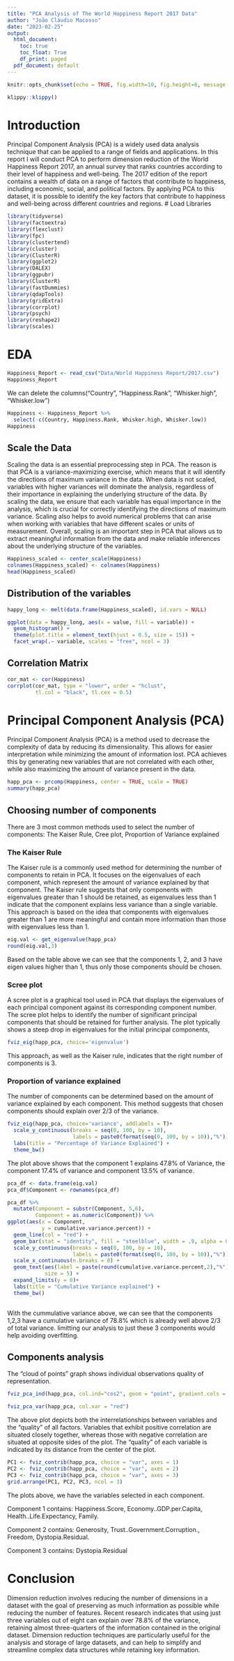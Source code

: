 ```yaml
---
title: "PCA Analysis of The World Happiness Report 2017 Data"
author: "João Cláudio Macosso"
date: "2023-02-25"
output:
  html_document:
    toc: true
    toc_float: True
    df_print: paged
  pdf_document: default
---
```


```r
knitr::opts_chunk$set(echo = TRUE, fig.width=10, fig.height=6, message = F, warning = F)
```

```r
klippy::klippy()
```
# Introduction
Principal Component Analysis (PCA) is a widely used data analysis technique that can be applied to a range of fields and applications. 
In this report I will conduct PCA to perform dimension reduction of the World Happiness Report 2017, an annual survey that ranks countries according to their level of happiness and well-being. The 2017 edition of the report contains a wealth of data on a range of factors that contribute to happiness, including economic, social, and political factors. By applying PCA to this dataset, it is possible to identify the key factors that contribute to happiness and well-being across different countries and regions. 
# Load Libraries
```r
library(tidyverse)
library(factoextra)
library(flexclust)
library(fpc)
library(clustertend)
library(cluster)
library(ClusterR)
library(ggplot2)
library(DALEX)
library(ggpubr)
library(ClusterR)
library(fastDummies)
library(qdapTools)
library(gridExtra)
library(corrplot)
library(psych)
library(reshape2)
library(scales)
```


# EDA
```r
Happiness_Report <- read_csv("Data/World Happiness Report/2017.csv")
Happiness_Report
```

We can delete the columns("Country", "Happiness.Rank", "Whisker.high", "Whisker.low")

```r
Happiness <- Happiness_Report %>% 
  select(-c(Country, Happiness.Rank, Whisker.high, Whisker.low))
Happiness
```

## Scale the Data
Scaling the data is an essential preprocessing step in PCA. The reason is that PCA is a variance-maximizing exercise, which means that it will identify the directions of maximum variance in the data. When data is not scaled, variables with higher variances will dominate the analysis, regardless of their importance in explaining the underlying structure of the data. By scaling the data, we ensure that each variable has equal importance in the analysis, which is crucial for correctly identifying the directions of maximum variance. Scaling also helps to avoid numerical problems that can arise when working with variables that have different scales or units of measurement. Overall, scaling is an important step in PCA that allows us to extract meaningful information from the data and make reliable inferences about the underlying structure of the variables.
```r
Happiness_scaled <- center_scale(Happiness)
colnames(Happiness_scaled) <- colnames(Happiness)
head(Happiness_scaled)

```
## Distribution of the variables
```r
happy_long <- melt(data.frame(Happiness_scaled), id.vars = NULL)

ggplot(data = happy_long, aes(x = value, fill = variable)) + 
  geom_histogram() +  
  theme(plot.title = element_text(hjust = 0.5, size = 15)) +
  facet_wrap(.~ variable, scales = "free", ncol = 3)
```

## Correlation Matrix

```r
cor_mat <- cor(Happiness)
corrplot(cor_mat, type = "lower", order = "hclust", 
         tl.col = "black", tl.cex = 0.5)

```




# Principal Component Analysis (PCA)
Principal Component Analysis (PCA) is a method used to decrease the complexity of data by reducing its dimensionality. This allows for easier interpretation while minimizing the amount of information lost. PCA achieves this by generating new variables that are not correlated with each other, while also maximizing the amount of variance present in the data.

```r
happ_pca <- prcomp(Happiness, center = TRUE, scale = TRUE)
summary(happ_pca)
```

## Choosing number of components

There are 3 most common methods used to select the number of components: The Kaiser Rule, Cree plot, Proportion of Variance explained

### The Kaiser Rule
The Kaiser rule is a commonly used method for determining the number of components to retain in PCA. It focuses on the eigenvalues of each component, which represent the amount of variance explained by that component. The Kaiser rule suggests that only components with eigenvalues greater than 1 should be retained, as eigenvalues less than 1 indicate that the component explains less variance than a single variable. This approach is based on the idea that components with eigenvalues greater than 1 are more meaningful and contain more information than those with eigenvalues less than 1.
```r
eig.val <- get_eigenvalue(happ_pca)
round(eig.val,3)
```
Based on the table above we can see that the components 1, 2, and 3 have eigen values higher than 1, thus only those components should be chosen.

### Scree plot
A scree plot is a graphical tool used in PCA that displays the eigenvalues of each principal component against its corresponding component number. The scree plot helps to identify the number of significant principal components that should be retained for further analysis. The plot typically shows a steep drop in eigenvalues for the initial principal components,
```r
fviz_eig(happ_pca, choice='eigenvalue')
```
This approach, as well as the Kaiser rule, indicates that the right number of components is 3.

### Proportion of variance explained

The number of components can be determined based on the amount of variance explained by each component. This method suggests that chosen components should explain over 2/3 of the variance.

```r
fviz_eig(happ_pca, choice='variance', addlabels = T)+
  scale_y_continuous(breaks = seq(0, 100, by = 10), 
                     labels = paste0(format(seq(0, 100, by = 10)),"%")) +
  labs(title = "Percentage of Variance Explained") +
  theme_bw()
```

The plot above shows that the component 1 explains 47.8% of Variance, the component 17.4% of variance and component 13.5% of variance.

```r
pca_df <- data.frame(eig.val)
pca_df$Component <- rownames(pca_df)

pca_df %>%
  mutate(Component = substr(Component, 5,6),
         Component = as.numeric(Component)) %>%
ggplot(aes(x = Component, 
           y = cumulative.variance.percent)) +
  geom_line(col = "red") +
  geom_bar(stat = "identity", fill = "steelblue", width = .9, alpha = 0.9)+
  scale_y_continuous(breaks = seq(0, 100, by = 10), 
                     labels = paste0(format(seq(0, 100, by = 10)),"%")) +
  scale_x_continuous(n.breaks = 8) +
  geom_text(aes(label = paste(round(cumulative.variance.percent,2),"%")),
            size = 5) +
  expand_limits(y = 0)+
  labs(title = "Cumulative Variance explained") +
  theme_bw()
  
```
With the cummulative variance above, we can see that the components 1,2,3 have a cumulative variance of 78.8% which is already well above 2/3 of total variance. limitting our analysis to just these 3 components would help avoiding overfitting.

## Components analysis
The “cloud of points” graph shows individual observations quality of representation.

```r
fviz_pca_ind(happ_pca, col.ind="cos2", geom = "point", gradient.cols = c("green", "yellow", "red" ))
```


```r
fviz_pca_var(happ_pca, col.var = "red")
```

The above plot depicts both the interrelationships between variables and the "quality" of all factors. Variables that exhibit positive correlation are situated closely together, whereas those with negative correlation are situated at opposite sides of the plot. The "quality" of each variable is indicated by its distance from the center of the plot.

```r
PC1 <- fviz_contrib(happ_pca, choice = "var", axes = 1)
PC2 <- fviz_contrib(happ_pca, choice = "var", axes = 2)
PC3 <- fviz_contrib(happ_pca, choice = "var", axes = 3)
grid.arrange(PC1, PC2, PC3, ncol = 3)

```


The plots above, we have the variables selected in each component.


Component 1 contains: Happiness.Score, Economy..GDP.per.Capita, Health..Life.Expectancy, Family.



Component 2 contains: Generosity, Trust..Government.Corruption., Freedom, Dystopia.Residual.

Component 3 contains: Dystopia.Residual


# Conclusion
Dimension reduction involves reducing the number of dimensions in a dataset with the goal of preserving as much information as possible while reducing the number of features. Recent research indicates that using just three variables out of eight can explain over 78.8% of the variance, retaining almost three-quarters of the information contained in the original dataset. Dimension reduction techniques are particularly useful for the analysis and storage of large datasets, and can help to simplify and streamline complex data structures while retaining key information.
